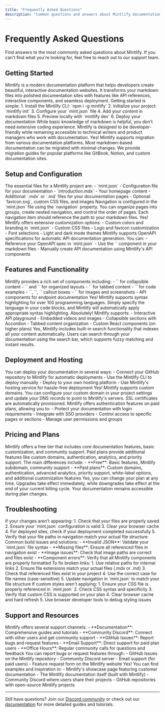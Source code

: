 ```yaml
---
title: "Frequently Asked Questions"
description: "Common questions and answers about Mintlify documentation platform"
---
```


# Frequently Asked Questions

Find answers to the most commonly asked questions about Mintlify. If you can't find what you're looking for, feel free to reach out to our support team.

## Getting Started

<Accordion title="What is Mintlify?">
  Mintlify is a modern documentation platform that helps developers create beautiful, interactive documentation websites. It transforms your markdown files into polished documentation sites with features like API references, interactive components, and seamless deployment.
</Accordion>

<Accordion title="How do I get started with Mintlify?">
  Getting started is simple:
  1. Install the Mintlify CLI: `npm i -g mintlify`
  2. Initialize your project: `mintlify init`
  3. Configure your `mint.json` file
  4. Add your content in markdown files
  5. Preview locally with `mintlify dev`
  6. Deploy your documentation
</Accordion>

<Accordion title="Do I need coding experience to use Mintlify?">
  While basic knowledge of markdown is helpful, you don't need extensive coding experience. Mintlify is designed to be developer-friendly while remaining accessible to technical writers and product managers who work with documentation.
</Accordion>

<Accordion title="Can I migrate my existing documentation to Mintlify?">
  Yes! Mintlify supports migration from various documentation platforms. Most markdown-based documentation can be migrated with minimal changes. We provide migration guides for popular platforms like GitBook, Notion, and custom documentation sites.
</Accordion>

## Setup and Configuration

<Accordion title="What files do I need to get started?">
  The essential files for a Mintlify project are:
  - `mint.json` - Configuration file for your documentation
  - `introduction.mdx` - Your homepage content
  - Additional `.mdx` or `.md` files for your documentation pages
  - Optional: `favicon.svg`, custom CSS files, and images
</Accordion>

<Accordion title="How do I configure navigation in my documentation?">
  Navigation is configured in the `mint.json` file using the `navigation` property. You can organize pages into groups, create nested navigation, and control the order of pages. Each navigation item should reference the path to your markdown files.
</Accordion>

<Accordion title="Can I customize the appearance of my documentation?">
  Yes! Mintlify offers extensive customization options:
  - Custom colors and branding in `mint.json`
  - Custom CSS files
  - Logo and favicon customization
  - Font selections
  - Light and dark mode themes
</Accordion>

<Accordion title="How do I add API documentation?">
  Mintlify supports OpenAPI specifications for automatic API documentation generation. You can:
  - Reference your OpenAPI spec in `mint.json`
  - Use the `<OpenApi>` component in your markdown files
  - Manually create API documentation using Mintlify's API components
</Accordion>

## Features and Functionality

<Accordion title="What components are available in Mintlify?">
  Mintlify provides a rich set of components including:
  - `<Accordion>` for collapsible content
  - `<Card>` and `<CardGroup>` for organized layouts
  - `<Tabs>` for tabbed content
  - `<CodeGroup>` for code examples
  - `<Info>`, `<Warning>`, `<Tip>` callout boxes
  - `<Frame>` for images and screenshots
  - API components for endpoint documentation
</Accordion>

<Accordion title="Does Mintlify support code syntax highlighting?">
  Yes! Mintlify supports syntax highlighting for over 100 programming languages. Simply specify the language in your code blocks, and Mintlify will automatically apply appropriate syntax highlighting.
</Accordion>

<Accordion title="Can I add interactive elements to my documentation?">
  Absolutely! Mintlify supports:
  - Interactive API playground
  - Embedded videos and images
  - Collapsible sections with Accordion
  - Tabbed content organization
  - Custom React components (on higher plans)
</Accordion>

<Accordion title="Is search functionality included?">
  Yes, Mintlify includes built-in search functionality that indexes all your content automatically. Users can search through your documentation using the search bar, which supports fuzzy matching and instant results.
</Accordion>

## Deployment and Hosting

<Accordion title="How do I deploy my Mintlify documentation?">
  You can deploy your documentation in several ways:
  - Connect your GitHub repository to Mintlify for automatic deployments
  - Use the Mintlify CLI to deploy manually
  - Deploy to your own hosting platform
  - Use Mintlify's hosting service for hassle-free deployment
</Accordion>

<Accordion title="Can I use a custom domain?">
  Yes! Mintlify supports custom domains. You can configure your custom domain in your project settings and update your DNS records to point to Mintlify's servers. SSL certificates are automatically provisioned.
</Accordion>

<Accordion title="Does Mintlify support authentication?">
  Mintlify offers authentication features on paid plans, allowing you to:
  - Protect your documentation with login requirements
  - Integrate with SSO providers
  - Control access to specific pages or sections
  - Manage user permissions and groups
</Accordion>

## Pricing and Plans

<Accordion title="Is Mintlify free to use?">
  Mintlify offers a free tier that includes core documentation features, basic customization, and community support. Paid plans provide additional features like custom domains, authentication, analytics, and priority support.
</Accordion>

<Accordion title="What's the difference between the free and paid plans?">
  The main differences include:
  - **Free**: Basic features, Mintlify subdomain, community support
  - **Paid plans**: Custom domains, authentication, advanced analytics, priority support, white-label options, and additional customization features
</Accordion>

<Accordion title="Can I upgrade or downgrade my plan?">
  Yes, you can change your plan at any time. Upgrades take effect immediately, while downgrades take effect at the end of your current billing cycle. Your documentation remains accessible during plan changes.
</Accordion>

## Troubleshooting

<Accordion title="My documentation isn't updating after I make changes">
  If your changes aren't appearing:
  1. Check that your files are properly saved
  2. Ensure your `mint.json` configuration is valid
  3. Clear your browser cache
  4. For deployed sites, check if your deployment completed successfully
  5. Verify that your file paths in navigation match your actual file structure
</Accordion>

<Accordion title="I'm getting build errors when deploying">
  Common build issues and solutions:
  - **Invalid JSON**: Validate your `mint.json` file syntax
  - **Missing files**: Ensure all referenced files in navigation exist
  - **Image issues**: Check that image paths are correct and files exist
  - **Component errors**: Verify that all Mintlify components are properly formatted
</Accordion>

<Accordion title="How do I fix broken links in my documentation?">
  To fix broken links:
  1. Use relative paths for internal links
  2. Ensure file extensions match your actual files (.mdx or .md)
  3. Check that referenced files exist in your project
  4. Use the correct case for file names (case-sensitive)
  5. Update navigation in `mint.json` to match your file structure
</Accordion>

<Accordion title="My custom styling isn't working">
  If custom styles aren't applying:
  1. Ensure your CSS file is properly referenced in `mint.json`
  2. Check CSS syntax and specificity
  3. Verify that custom CSS is supported on your plan
  4. Clear browser cache and hard refresh
  5. Use browser developer tools to debug styling issues
</Accordion>

## Support and Resources

<Accordion title="Where can I get help if I'm stuck?">
  Mintlify offers several support channels:
  - **Documentation**: Comprehensive guides and tutorials
  - **Community Discord**: Connect with other users and get community support
  - **GitHub Issues**: Report bugs and request features
  - **Email Support**: Direct support for paid plan users
  - **Office Hours**: Regular community calls for questions and feedback
</Accordion>

<Accordion title="How do I report a bug or request a feature?">
  You can report bugs or request features through:
  - GitHub Issues on the Mintlify repository
  - Community Discord server
  - Email support (for paid users)
  - Feature request form on the Mintlify website
</Accordion>

<Accordion title="Are there examples of documentation built with Mintlify?">
  Yes! You can find examples and inspiration in:
  - Mintlify's showcase page featuring customer documentation
  - The Mintlify documentation itself (built with Mintlify)
  - Community Discord where users share their projects
  - GitHub repositories with open-source Mintlify projects
</Accordion>

---

Still have questions? Join our [Discord community](https://discord.gg/mintlify) or check out our [documentation](/) for more detailed guides and tutorials.